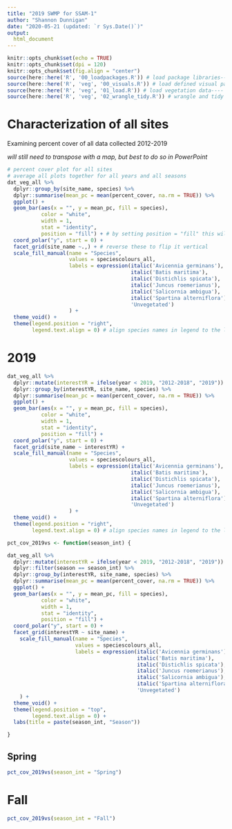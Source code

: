 ```yaml
---
title: "2019 SWMP for SSAM-1"
author: "Shannon Dunnigan"
date: "2020-05-21 (updated: `r Sys.Date()`)"
output: 
  html_document
---
```


```r
knitr::opts_chunk$set(echo = TRUE)
knitr::opts_chunk$set(dpi = 120)
knitr::opts_chunk$set(fig.align = "center")
source(here::here('R', '00_loadpackages.R')) # load package libraries----
source(here::here('R', 'veg', '00_visuals.R')) # load defined visual palettes----
source(here::here('R', 'veg', '01_load.R')) # load vegetation data----
source(here::here('R', 'veg', '02_wrangle_tidy.R')) # wrangle and tidy veg data----
```

# Characterization of all sites 

Examining percent cover of all data collected 2012-2019

*will still need to transpose with a map, but best to do so in PowerPoint*

```r
# percent cover plot for all sites
# average all plots together for all years and all seasons
dat_veg_all %>%
  dplyr::group_by(site_name, species) %>%
  dplyr::summarise(mean_pc = mean(percent_cover, na.rm = TRUE)) %>%
  ggplot() +
  geom_bar(aes(x = "", y = mean_pc, fill = species), 
           color = "white", 
           width = 1, 
           stat = "identity",
           position = "fill") + # by setting position = "fill" this will fill up any gaps caused by averaging percent cover measurements
  coord_polar("y", start = 0) +
  facet_grid(site_name ~.,) + # reverse these to flip it vertical
  scale_fill_manual(name = "Species",
                    values = speciescolours_all, 
                    labels = expression(italic('Avicennia germinans'), # this allows you to have italicized species names in legend, but not italicize Unvegetated
                                        italic('Batis maritima'),
                                        italic('Distichlis spicata'),
                                        italic('Juncus roemerianus'),
                                        italic('Salicornia ambigua'),
                                        italic('Spartina alterniflora'),
                                        'Unvegetated')
                    ) +
  theme_void() +
  theme(legend.position = "right",
        legend.text.align = 0) # align species names in legend to the left

```

# 2019

```r
dat_veg_all %>%
  dplyr::mutate(interestYR = ifelse(year < 2019, "2012-2018", "2019")) %>%
  dplyr::group_by(interestYR, site_name, species) %>%
  dplyr::summarise(mean_pc = mean(percent_cover, na.rm = TRUE)) %>%
  ggplot() +
  geom_bar(aes(x = "", y = mean_pc, fill = species), 
           color = "white", 
           width = 1, 
           stat = "identity",
           position = "fill") +
  coord_polar("y", start = 0) +
  facet_grid(site_name ~ interestYR) + 
  scale_fill_manual(name = "Species",
                    values = speciescolours_all, 
                    labels = expression(italic('Avicennia germinans'), # this allows you to have italicized species names in legend, but not italicize Unvegetated
                                        italic('Batis maritima'),
                                        italic('Distichlis spicata'),
                                        italic('Juncus roemerianus'),
                                        italic('Salicornia ambigua'),
                                        italic('Spartina alterniflora'),
                                        'Unvegetated')
                    ) +
  theme_void() +
  theme(legend.position = "right",
        legend.text.align = 0) # align species names in legend to the left 
```



```r
pct_cov_2019vs <- function(season_int) {

dat_veg_all %>%
  dplyr::mutate(interestYR = ifelse(year < 2019, "2012-2018", "2019")) %>%
  dplyr::filter(season == season_int) %>%
  dplyr::group_by(interestYR, site_name, species) %>%
  dplyr::summarise(mean_pc = mean(percent_cover, na.rm = TRUE)) %>%
  ggplot() +
  geom_bar(aes(x = "", y = mean_pc, fill = species), 
           color = "white", 
           width = 1, 
           stat = "identity",
           position = "fill") +
  coord_polar("y", start = 0) +
  facet_grid(interestYR ~ site_name) + 
    scale_fill_manual(name = "Species",
                      values = speciescolours_all, 
                      labels = expression(italic('Avicennia germinans'), # this allows you to have italicized species names in legend, but not italicize Unvegetated
                                          italic('Batis maritima'),
                                          italic('Distichlis spicata'),
                                          italic('Juncus roemerianus'),
                                          italic('Salicornia ambigua'),
                                          italic('Spartina alterniflora'),
                                          'Unvegetated')
    ) +
  theme_void() +
  theme(legend.position = "top",
        legend.text.align = 0) +
  labs(title = paste(season_int, "Season"))

}
```

## Spring

```r
pct_cov_2019vs(season_int = "Spring")
```

# Fall

```r
pct_cov_2019vs(season_int = "Fall")
```